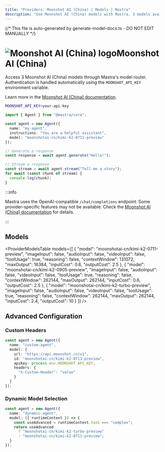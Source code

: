 ```yaml
---
title: "Providers: Moonshot AI (China) | Models | Mastra"
description: "Use Moonshot AI (China) models with Mastra. 3 models available."
---
```


{/* This file is auto-generated by generate-model-docs.ts - DO NOT EDIT MANUALLY */}



# <img src="https://models.dev/logos/moonshotai-cn.svg" alt="Moonshot AI (China) logo" className="inline w-8 h-8 mr-2 align-middle dark:invert dark:brightness-0 dark:contrast-200" />Moonshot AI (China)

Access 3 Moonshot AI (China) models through Mastra's model router. Authentication is handled automatically using the `MOONSHOT_API_KEY` environment variable.

Learn more in the [Moonshot AI (China) documentation](https://platform.moonshot.cn).

```bash
MOONSHOT_API_KEY=your-api-key
```

```typescript
import { Agent } from "@mastra/core";

const agent = new Agent({
  name: "my-agent",
  instructions: "You are a helpful assistant",
  model: "moonshotai-cn/kimi-k2-0711-preview"
});

// Generate a response
const response = await agent.generate("Hello!");

// Stream a response
const stream = await agent.stream("Tell me a story");
for await (const chunk of stream) {
  console.log(chunk);
}
```

:::info

Mastra uses the OpenAI-compatible `/chat/completions` endpoint. Some provider-specific features may not be available. Check the [Moonshot AI (China) documentation](https://platform.moonshot.cn) for details.

:::

## Models

<ProviderModelsTable 
  models={[
  {
    "model": "moonshotai-cn/kimi-k2-0711-preview",
    "imageInput": false,
    "audioInput": false,
    "videoInput": false,
    "toolUsage": true,
    "reasoning": false,
    "contextWindow": 131072,
    "maxOutput": 16384,
    "inputCost": 0.6,
    "outputCost": 2.5
  },
  {
    "model": "moonshotai-cn/kimi-k2-0905-preview",
    "imageInput": false,
    "audioInput": false,
    "videoInput": false,
    "toolUsage": true,
    "reasoning": false,
    "contextWindow": 262144,
    "maxOutput": 262144,
    "inputCost": 0.6,
    "outputCost": 2.5
  },
  {
    "model": "moonshotai-cn/kimi-k2-turbo-preview",
    "imageInput": false,
    "audioInput": false,
    "videoInput": false,
    "toolUsage": true,
    "reasoning": false,
    "contextWindow": 262144,
    "maxOutput": 262144,
    "inputCost": 2.4,
    "outputCost": 10
  }
]}
/>

## Advanced Configuration

### Custom Headers

```typescript
const agent = new Agent({
  name: "custom-agent",
  model: {
    url: "https://api.moonshot.cn/v1",
    id: "moonshotai-cn/kimi-k2-0711-preview",
    apiKey: process.env.MOONSHOT_API_KEY,
    headers: {
      "X-Custom-Header": "value"
    }
  }
});
```

### Dynamic Model Selection

```typescript
const agent = new Agent({
  name: "dynamic-agent",
  model: ({ runtimeContext }) => {
    const useAdvanced = runtimeContext.task === "complex";
    return useAdvanced 
      ? "moonshotai-cn/kimi-k2-turbo-preview"
      : "moonshotai-cn/kimi-k2-0711-preview";
  }
});
```


